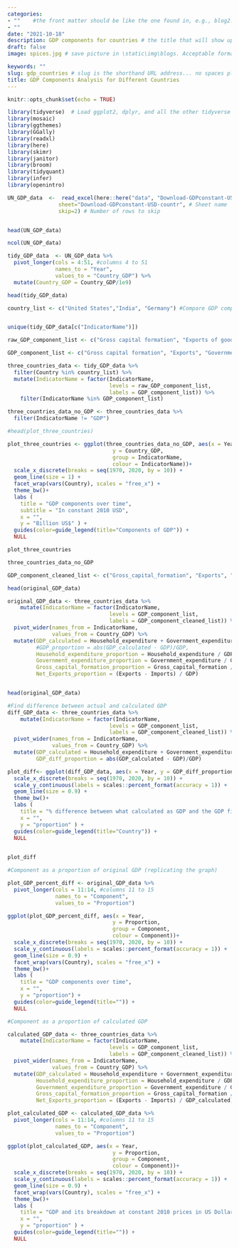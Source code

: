 ```yaml
---
categories:  
- ""    #the front matter should be like the one found in, e.g., blog2.md. It cannot be like the normal Rmd we used
- ""
date: "2021-10-18"
description: GDP components for countries # the title that will show up once someone gets to this page
draft: false
image: spices.jpg # save picture in \static\img\blogs. Acceptable formats= jpg, jpeg, or png . Your iPhone pics wont work

keywords: ""
slug: gdp_countries # slug is the shorthand URL address... no spaces plz
title: GDP Components Analysis for Different Countries
---
```


```r
knitr::opts_chunk$set(echo = TRUE)
```

```r
library(tidyverse)  # Load ggplot2, dplyr, and all the other tidyverse packages
library(mosaic)
library(ggthemes)
library(GGally)
library(readxl)
library(here)
library(skimr)
library(janitor)
library(broom)
library(tidyquant)
library(infer)
library(openintro)
```

```r

UN_GDP_data  <-  read_excel(here::here("data", "Download-GDPconstant-USD-countries.xlsx"), # Excel filename
                sheet="Download-GDPconstant-USD-countr", # Sheet name
                skip=2) # Number of rows to skip


head(UN_GDP_data)

```

```r

ncol(UN_GDP_data) 

tidy_GDP_data  <- UN_GDP_data %>%  
  pivot_longer(cols = 4:51, #columns 4 to 51
               names_to = "Year",
               values_to = "Country_GDP") %>% 
  mutate(Country_GDP = Country_GDP/1e9)

head(tidy_GDP_data)
```
```r
country_list <- c("United States","India", "Germany") #Compare GDP components for these 3 countries


unique(tidy_GDP_data[c("IndicatorName")])
```

```r
raw_GDP_component_list <- c("Gross capital formation", "Exports of goods and services", "General government final consumption expenditure", "Household consumption expenditure (including Non-profit institutions serving households)", "Imports of goods and services", "Gross Domestic Product (GDP)")

GDP_component_list <- c("Gross capital formation", "Exports", "Government expenditure", "Household expenditure","Imports","GDP")

three_countries_data <- tidy_GDP_data %>% 
  filter(Country %in% country_list) %>% 
  mutate(IndicatorName = factor(IndicatorName,
                                levels = raw_GDP_component_list,
                                labels = GDP_component_list)) %>% 
    filter(IndicatorName %in% GDP_component_list) 

three_countries_data_no_GDP <- three_countries_data %>% 
  filter(IndicatorName != "GDP")

#head(plot_three_countries)

plot_three_countries <- ggplot(three_countries_data_no_GDP, aes(x = Year, 
                                 y = Country_GDP, 
                                 group = IndicatorName, 
                                 colour = IndicatorName))+
  scale_x_discrete(breaks = seq(1970, 2020, by = 10)) +
  geom_line(size = 1) +
  facet_wrap(vars(Country), scales = "free_x") +
  theme_bw()+
  labs (
    title = "GDP components over time",
    subtitle = "In constant 2010 USD",
    x = "",
    y = "Billion US$" ) + 
  guides(color=guide_legend(title="Components of GDP")) +
  NULL

plot_three_countries

three_countries_data_no_GDP

```

```r
GDP_component_cleaned_list <- c("Gross_capital_formation", "Exports", "Government_expenditure", "Household_expenditure","Imports","GDP")

head(original_GDP_data)

original_GDP_data <- three_countries_data %>% 
    mutate(IndicatorName = factor(IndicatorName,
                                levels = GDP_component_list,
                                labels = GDP_component_cleaned_list)) %>%
  pivot_wider(names_from = IndicatorName,
              values_from = Country_GDP) %>% 
  mutate(GDP_calculated = Household_expenditure + Government_expenditure + Gross_capital_formation + Exports - Imports,
         #GDP_proportion = abs(GDP_calculated - GDP)/GDP,
         Household_expenditure_proportion = Household_expenditure / GDP,
         Government_expenditure_proportion = Government_expenditure / GDP,
         Gross_capital_formation_proportion = Gross_capital_formation / GDP,
         Net_Exports_proportion = (Exports - Imports) / GDP)


head(original_GDP_data)

```

```r
#Find difference between actual and calculated GDP
diff_GDP_data <- three_countries_data %>% 
    mutate(IndicatorName = factor(IndicatorName,
                                levels = GDP_component_list,
                                labels = GDP_component_cleaned_list)) %>%
  pivot_wider(names_from = IndicatorName,
              values_from = Country_GDP) %>% 
  mutate(GDP_calculated = Household_expenditure + Government_expenditure + Gross_capital_formation + Exports - Imports,
         GDP_diff_proportion = abs(GDP_calculated - GDP)/GDP)

plot_diff<- ggplot(diff_GDP_data, aes(x = Year, y = GDP_diff_proportion, group = Country, colour = Country)) +
  scale_x_discrete(breaks = seq(1970, 2020, by = 10)) +
  scale_y_continuous(labels = scales::percent_format(accuracy = 1)) +
  geom_line(size = 0.9) +
  theme_bw()+
  labs (
    title = "% difference between what calculated as GDP and the GDP figure",
    x = "",
    y = "proportion" ) + 
  guides(color=guide_legend(title="Country")) +
  NULL

  
plot_diff

```

```r
#Component as a proportion of original GDP (replicating the graph)

plot_GDP_percent_diff <- original_GDP_data %>% 
  pivot_longer(cols = 11:14, #columns 11 to 15
               names_to = "Component",
               values_to = "Proportion") 

ggplot(plot_GDP_percent_diff, aes(x = Year, 
                                 y = Proportion, 
                                 group = Component, 
                                 colour = Component))+
  scale_x_discrete(breaks = seq(1970, 2020, by = 10)) +
  scale_y_continuous(labels = scales::percent_format(accuracy = 1)) +
  geom_line(size = 0.9) +
  facet_wrap(vars(Country), scales = "free_x") +
  theme_bw()+
  labs (
    title = "GDP components over time",
    x = "",
    y = "proportion") + 
  guides(color=guide_legend(title="")) +
  NULL


```

```r
#Component as a proportion of calculated GDP

calculated_GDP_data <- three_countries_data %>% 
    mutate(IndicatorName = factor(IndicatorName,
                                levels = GDP_component_list,
                                labels = GDP_component_cleaned_list)) %>%
  pivot_wider(names_from = IndicatorName,
              values_from = Country_GDP) %>% 
  mutate(GDP_calculated = Household_expenditure + Government_expenditure + Gross_capital_formation + Exports - Imports,
         Household_expenditure_proportion = Household_expenditure / GDP_calculated,
         Government_expenditure_proportion = Government_expenditure / GDP_calculated,
         Gross_capital_formation_proportion = Gross_capital_formation / GDP_calculated,
         Net_Exports_proportion = (Exports - Imports) / GDP_calculated)

plot_calculated_GDP <- calculated_GDP_data %>% 
  pivot_longer(cols = 11:14, #columns 11 to 15
               names_to = "Component",
               values_to = "Proportion") 

ggplot(plot_calculated_GDP, aes(x = Year, 
                                 y = Proportion, 
                                 group = Component, 
                                 colour = Component))+
  scale_x_discrete(breaks = seq(1970, 2020, by = 10)) +
  scale_y_continuous(labels = scales::percent_format(accuracy = 1)) +
  geom_line(size = 0.9) +
  facet_wrap(vars(Country), scales = "free_x") +
  theme_bw()+
  labs (
    title = "GDP and its breakdown at constant 2010 prices in US Dollars",
    x = "",
    y = "proportion" ) + 
  guides(color=guide_legend(title="")) +
  NULL



```

